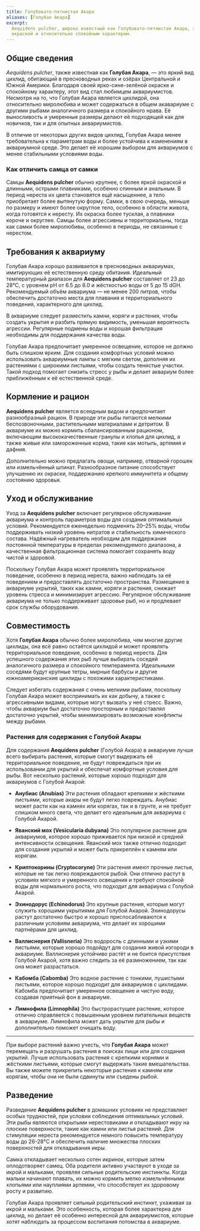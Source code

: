 ```yaml
---
title: Голубовато-пятнистая Акара
aliases: [Голубая Акара]
excerpt:
  Aequidens pulcher, широко известный как Голубовато-пятнистая Акара, это популярный вид цихлид, известный своей яркой
  окраской и относительно спокойным характером.
---
```


## Общие сведения

_Aequidens pulcher_, также известная как **Голубая Акара**, — это яркий вид цихлид, обитающий в пресноводных реках и
озёрах Центральной и Южной Америки. Благодаря своей ярко-сине-зелёной окраске и спокойному характеру, этот вид стал
любимцем аквариумистов. Несмотря на то, что Голубая Акара является цихлидой, она относительно миролюбива и может
содержаться в общем акaвариуме с другими рыбами аналогичного размера и спокойного нрава. Её выносливость и умеренные
размеры делают её подходящей как для новичков, так и для опытных аквариумистов.

В отличие от некоторых других видов цихлид, Голубая Акара менее требовательна к параметрам воды и более устойчива к
изменениям в аквариумной среде. Это делает её хорошим выбором для аквариумов с менее стабильными условиями воды.

### Как отличить самца от самки

Самцы **Aequidens pulcher** обычно крупнее, с более яркой окраской и длинными, острыми плавниками, особенно спинным и
анальным. В период нереста их цвета становятся ещё насыщеннее, а тело приобретает более вытянутую форму. Самки, в свою
очередь, меньше по размеру и имеют более округлое тело, особенно в области живота, когда готовятся к нересту. Их окраска
более тусклая, а плавники короче и округлее. Самцы более агрессивны и территориальны, тогда как самки более миролюбивы,
особенно в периоды, не связанные с нерестом.

## Требования к аквариуму

Голубая Акара хорошо развивается в пресноводных аквариумах, имитирующих её естественную среду обитания. Идеальный
температурный диапазон для **Aequidens pulcher** составляет от 23 до 28°C, с уровнем pH от 6.5 до 8.0 и жёсткостью воды
от 5 до 15 dGH. Рекомендуемый объём аквариума — не менее 200 литров, чтобы обеспечить достаточно места для плавания и
территориального поведения, характерного для цихлид.

В аквариуме следует разместить камни, коряги и растения, чтобы создать укрытия и разбить прямую видимость, уменьшая
вероятность агрессии. Регулярные подмены воды и хорошая фильтрация необходимы для поддержания качества воды.

Голубая Акара предпочитает умеренное освещение, которое не должно быть слишком ярким. Для создания комфортных условий
можно использовать аквариумные лампы с мягким светом, дополняя их растениями с широкими листьями, чтобы создать тенистые
участки. Такой подход помогает снизить стресс у рыбы и делает аквариум более приближённым к её естественной среде.

## Кормление и рацион

**Aequidens pulcher** является всеядным видом и предпочитает разнообразный рацион. В природе эти рыбы питаются мелкими
беспозвоночными, растительными материалами и детритом. В аквариуме их можно кормить сбалансированным рационом,
включающим высококачественные гранулы и хлопья для цихлид, а также живые или замороженные корма, такие как мотыль,
артемия и дафния.

Дополнительно можно предлагать овощи, например, отварной горошек или измельчённый шпинат. Разнообразное питание
способствует улучшению их окраски, поддержанию крепкого иммунитета и общему состоянию здоровья.

## Уход и обслуживание

Уход за **Aequidens pulcher** включает регулярное обслуживание аквариума и контроль параметров воды для создания
оптимальных условий. Рекомендуется еженедельно подменять 20–25% воды, чтобы поддерживать низкий уровень нитратов и
стабильность химического состава. Надёжный нагреватель необходим для поддержания постоянной температуры в пределах
рекомендуемого диапазона, а качественная фильтрационная система помогает сохранять воду чистой и здоровой.

Поскольку Голубая Акара может проявлять территориальное поведение, особенно в период нереста, важно наблюдать за её
поведением и предоставлять достаточно пространства. Размещение в аквариуме укрытий, таких как камни, коряги и растения,
снижает уровень стресса и минимизирует агрессию. Регулярное обслуживание аквариума не только поддерживает здоровье рыб,
но и продлевает срок службы оборудования.

## Совместимость

Хотя **Голубая Акара** обычно более миролюбива, чем многие другие цихлиды, она всё равно остаётся цихлидой и может
проявлять территориальное поведение, особенно в период нереста. Для успешного содержания этих рыб лучше выбирать соседей
аналогичного размера и спокойного темперамента. Идеальными соседями будут крупные тетры, мирные барбусы и другие
южноамериканские цихлиды с похожими характеристиками.

Следует избегать содержания с очень мелкими рыбами, поскольку Голубая Акара может воспринимать их как добычу, а также с
агрессивными видами, которые могут вызвать у неё стресс. Важно, чтобы аквариум был достаточно просторным и предоставлял
достаточно укрытий, чтобы минимизировать возможные конфликты между рыбами.

### Растения для содержания с Голубой Акары

Для содержания **Aequidens pulcher** (Голубой Акара) в аквариуме лучше всего выбирать растения, которые смогут выдержать
её территориальное поведение, не будут повреждаться при их использовании для укрытий и обеспечат комфортные условия для
рыбы. Вот несколько растений, которые хорошо подходят для аквариумов с Голубой Акарой:

- **Анубиас (Anubias)** Эти растения обладают крепкими и жёсткими листьями, которые акары не будут легко повреждать.
  Анубиас может расти как на камнях или корягах, так и в грунте, и не требует слишком много света, что делает его
  идеальным для аквариума с Голубой Акарой.

- **Яванский мох (Vesicularia dubyana)** Это популярное растение для аквариумов, которое хорошо приживается при низкой и
  средней интенсивности освещения. Яванский мох также отлично подходит для создания укрытий и может быть прикреплён к
  камням или корягам.

- **Криптокорины (Cryptocoryne)** Эти растения имеют прочные листья, которые не так легко повреждаются рыбой. Они
  отлично растут в условиях мягкого и умеренного освещения и требуют спокойной воды для нормального роста, что подходит
  для аквариума с Голубой Акарой.

- **Эхинодорус (Echinodorus)** Это крупные растения, которые могут служить хорошими укрытиями для Голубой Акарой.
  Эхинодорусы растут достаточно быстро и хорошо приспосабливаются к различным условиям аквариума, что делает их хорошими
  партнёрами для цихлид.

- **Валлиснерия (Vallisneria)** Это водоросль с длинными и узкими листьями, которые хорошо подойдут для создания живой
  изгороди в аквариуме. Валлиснерия устойчиво растёт и не боится присутствия Голубой Акарой, хотя важно следить за её
  размножением, так как она может разрастаться.

- **Кабомба (Cabomba)** Это водное растение с тонкими, пушистыми листьями, которое хорошо подходит для аквариумов с
  цихлидами. Кабомба предпочитает умеренное освещение и чистую воду, создавая приятный фон в аквариуме.

- **Лимнофила (Limnophila)** Это быстрорастущее растение, которое отлично справляется с повышенным уровнем питательных
  веществ в аквариуме. Лимнофила может дать укрытие для рыбы и дополнительно поможет очищать воду.

---

При выборе растений важно учесть, что **Голубая Акара** может перемещать и разрушать растения в поисках пищи или для
создания укрытий. Лучше использовать растения с крепкими корнями и жёсткими листьями, которые смогут выдержать такие
вмешательства. Вы также можете прикрепить некоторые растения к камням или корягам, чтобы они не были сдвинуты или
съедены рыбой.

## Разведение

Разведение **Aequidens pulcher** в домашних условиях не представляет особых трудностей, при условии соблюдения
оптимальных условий. Эти рыбы являются открытыми нерестовиками и откладывают икру на плоские поверхности, такие как
камни или листья растений. Для стимуляции нереста рекомендуется немного повысить температуру воды до 26-28°C и
обеспечить наличие множества плоских поверхностей для откладывания икры.

Самка откладывает несколько сотен икринок, которые затем оплодотворяет самец. Оба родителя активно участвуют в уходе за
икрой и мальками, проявляя сильные родительские инстинкты. Когда мальки начинают плавать, их можно кормить мелко
измельчёнными хлопьями или науплиями артемии, что способствует их здоровому росту и развитию.

Голубая Акара проявляет сильный родительский инстинкт, ухаживая за икрой и мальками. Это особенность, которая более
характерна для цихлид, но делает её особенно интересной для аквариумистов, которые хотят наблюдать за процессом
воспитания потомства в аквариуме.
